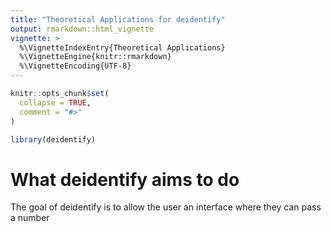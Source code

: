 ```yaml
---
title: "Theoretical Applications for deidentify"
output: rmarkdown::html_vignette
vignette: >
  %\VignetteIndexEntry{Theoretical Applications}
  %\VignetteEngine{knitr::rmarkdown}
  %\VignetteEncoding{UTF-8}
---
```


```r
knitr::opts_chunk$set(
  collapse = TRUE,
  comment = "#>"
)
```

```r
library(deidentify)
```
# What deidentify aims to do
The goal of deidentify is to allow the user an interface where they can pass a number 
